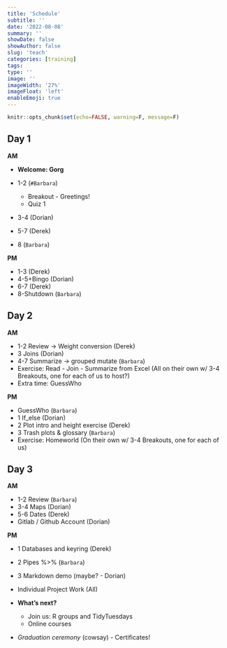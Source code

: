 ```yaml
---
title: 'Schedule'
subtitle: ''
date: '2022-08-08'
summary: ''
showDate: false
showAuthor: false
slug: 'teach'
categories: [training]
tags: 
type: ''
image: '' 
imageWidth: '27%'
imageFloat: 'left'
enableEmoji: true
---
```



```r
knitr::opts_chunk$set(echo=FALSE, warning=F, message=F)
```


## Day 1

**AM**

- **Welcome: Gorg** 

-	1-2 (`#Barbara`)
    -	Breakout - Greetings!
    -	Quiz 1
-	3-4 (Dorian)
-	5-7 (Derek)
-	8 (`Barbara`)

**PM**

-	1-3 (Derek)
-	4-5+Bingo (Dorian)
-	6-7 (Derek)
-	8-Shutdown (`Barbara`)

## Day 2

**AM**

-	1-2 Review -> Weight conversion (Derek)
-	3 Joins (Dorian)
-	4-7 Summarize -> grouped mutate (`Barbara`)
-	Exercise: Read - Join - Summarize from Excel (All on their own w/ 3-4 Breakouts, one for each of us to host?)
- Extra time: GuessWho 

**PM**

-	GuessWho (`Barbara`)
-	1 If_else (Dorian)
-	2 Plot intro and height exercise (Derek)
-	3 Trash plots & glossary (`Barbara`)
-	Exercise: Homeworld (On their own w/ 3-4 Breakouts, one for each of us)

## Day 3

**AM**

-	1-2 Review (`Barbara`)
-	3-4 Maps (Dorian)
-	5-6 Dates (Derek)
-	Gitlab / Github Account (Dorian)

**PM**

-	1 Databases and keyring (Derek)  
-	2 Pipes %>% (`Barbara`)
-	3 Markdown demo (maybe? - Dorian)
-	Individual Project Work (All)

- **What's next?**
    - Join us: R groups and TidyTuesdays
    - Online courses
    
-	*Graduation ceremony* (cowsay) - Certificates!
